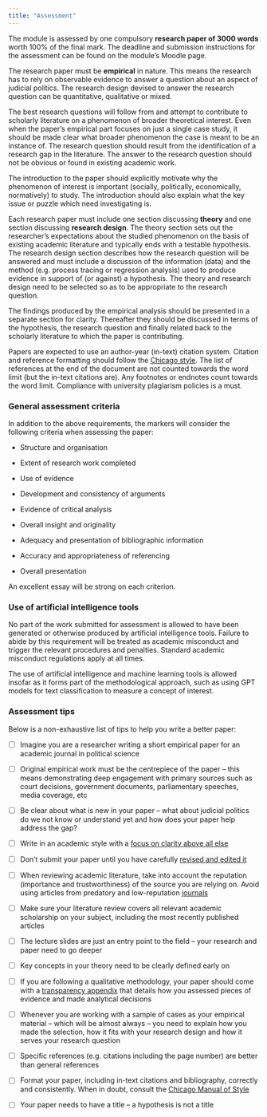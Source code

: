 ```yaml
---
title: "Assessment"
---
```


The module is assessed by one compulsory **research paper of 3000 words** worth 100% of the final mark. The deadline and submission instructions for the assessment can be found on the module's Moodle page.

The research paper must be **empirical** in nature. This means the research has to rely on observable evidence to answer a question about an aspect of judicial politics. The research design devised to answer the research question can be quantitative, qualitative or mixed.

The best research questions will follow from and attempt to contribute to scholarly literature on a phenomenon of broader theoretical interest. Even when the paper's empirical part focuses on just a single case study, it should be made clear what broader phenomenon the case is meant to be an instance of. The research question should result from the identification of a research gap in the literature. The answer to the research question should not be obvious or found in existing academic work.

The introduction to the paper should explicitly motivate why the phenomenon of interest is important (socially, politically, economically, normatively) to study. The introduction should also explain what the key issue or puzzle which need investigating is.

Each research paper must include one section discussing **theory** and one section discussing **research design**. The theory section sets out the researcher's expectations about the studied phenomenon on the basis of existing academic literature and typically ends with a testable hypothesis. The research design section describes how the research question will be answered and must include a discussion of the information (data) and the method (e.g. process tracing or regression analysis) used to produce evidence in support of (or against) a hypothesis. The theory and research design need to be selected so as to be appropriate to the research question.

The findings produced by the empirical analysis should be presented in a separate section for clarity. Thereafter they should be discussed in terms of the hypothesis, the research question and finally related back to the scholarly literature to which the paper is contributing.

Papers are expected to use an author-year (in-text) citation system. Citation and reference formatting should follow the [Chicago style](https://www.chicagomanualofstyle.org/home.html). The list of references at the end of the document are not counted towards the word limit (but the in-text citations are). Any footnotes or endnotes count towards the word limit. Compliance with university plagiarism policies is a must.

### General assessment criteria

In addition to the above requirements, the markers will consider the following criteria when assessing the paper:

-   Structure and organisation

-   Extent of research work completed

-   Use of evidence

-   Development and consistency of arguments

-   Evidence of critical analysis

-   Overall insight and originality

-   Adequacy and presentation of bibliographic information

-   Accuracy and appropriateness of referencing

-   Overall presentation

An excellent essay will be strong on each criterion.

### Use of artificial intelligence tools

No part of the work submitted for assessment is allowed to have been generated or otherwise produced by artificial intelligence tools. Failure to abide by this requirement will be treated as academic misconduct and trigger the relevant procedures and penalties. Standard academic misconduct regulations apply at all times.

The use of artificial intelligence and machine learning tools is allowed insofar as it forms part of the methodological approach, such as using GPT models for text classification to measure a concept of interest.

### Assessment tips

Below is a non-exhaustive list of tips to help you write a better paper:

- [ ] Imagine you are a researcher writing a short empirical paper for an academic journal in political science

- [ ] Original empirical work must be the centrepiece of the paper -- this means demonstrating deep engagement with primary sources such as court decisions, government documents, parliamentary speeches, media coverage, etc

- [ ] Be clear about what is new in your paper -- what about judicial politics do we not know or understand yet and how does your paper help address the gap?

- [ ] Write in an academic style with a [focus on clarity above all else](https://catherineeunicedevries.substack.com/p/the-hidden-gift-of-fewer-words)

- [ ] Don't submit your paper until you have carefully [revised and edited it](https://catherineeunicedevries.substack.com/p/editing-the-work-beneath-the-words)

- [ ] When reviewing academic literature, take into account the reputation (importance and trustworthiness) of the source you are relying on. Avoid using articles from predatory and low-reputation [journals](https://www.scimagojr.com/journalrank.php?category=3320)

- [ ] Make sure your literature review covers all relevant academic scholarship on your subject, including the most recently published articles

- [ ] The lecture slides are just an entry point to the field -- your research and paper need to go deeper

- [ ] Key concepts in your theory need to be clearly defined early on

- [ ] If you are following a qualitative methodology, your paper should come with a [transparency appendix](https://doi.org/10.1017/S1049096513001789) that details how you assessed pieces of evidence and made analytical decisions

- [ ] Whenever you are working with a sample of cases as your empirical material -- which will be almost always -- you need to explain how you made the selection, how it fits with your research design and how it serves your research question

- [ ] Specific references (e.g. citations including the page number) are better than general references

- [ ] Format your paper, including in-text citations and bibliography, correctly and consistently. When in doubt, consult the [Chicago Manual of Style](https://www.chicagomanualofstyle.org/home.html)

- [ ] Your paper needs to have a title -- a hypothesis is not a title
